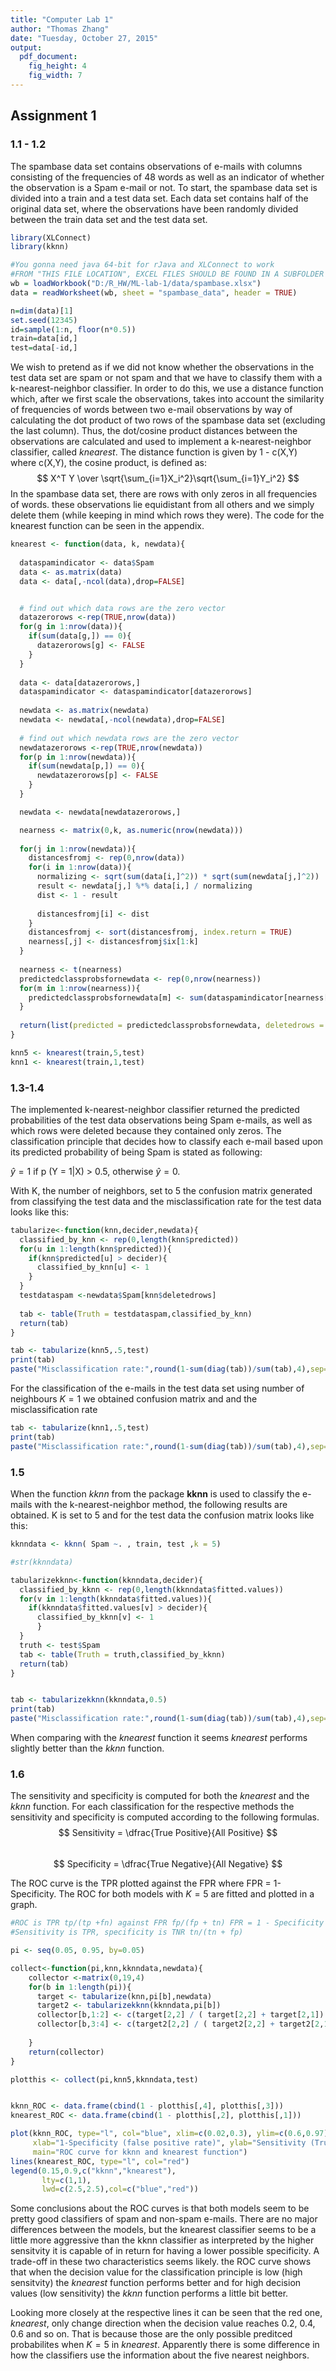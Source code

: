 ```yaml
---
title: "Computer Lab 1"
author: "Thomas Zhang"
date: "Tuesday, October 27, 2015"
output:
  pdf_document:
    fig_height: 4
    fig_width: 7
---
```



## Assignment 1

### 1.1 - 1.2
The spambase data set contains observations of e-mails with columns consisting of the frequencies of 48 words as well as an indicator of whether the observation is a Spam e-mail or not. To start, the spambase data set is divided into a train and a test data set. Each data set contains half of the original data set, where the observations have been randomly divided between the train data set and the test data set.
```r
library(XLConnect)
library(kknn)

#You gonna need java 64-bit for rJava and XLConnect to work
#FROM "THIS FILE LOCATION", EXCEL FILES SHOULD BE FOUND IN A SUBFOLDER IN "THIS FILE LOCATION" CALLED DATA
wb = loadWorkbook("D:/R_HW/ML-lab-1/data/spambase.xlsx")
data = readWorksheet(wb, sheet = "spambase_data", header = TRUE)

n=dim(data)[1]
set.seed(12345)
id=sample(1:n, floor(n*0.5))
train=data[id,]
test=data[-id,]
```

We wish to pretend as if we did not know whether the observations in the test data set are spam or not spam and that we have to classify them with a k-nearest-neighbor classifier. In order to do this, we use a distance function which, after we first scale the observations, takes into account the similarity of frequencies of words between two e-mail observations by way of calculating the dot product of two rows of the spambase data set (excluding the last column). Thus, the dot/cosine product distances between the observations are calculated and used to implement a k-nearest-neighbor classifier, called *knearest*. The distance function is given by 1 - c(X,Y) where c(X,Y), the cosine product, is defined as:  
$$ X^T Y \over \sqrt{\sum_{i=1}X_i^2}\sqrt{\sum_{i=1}Y_i^2} $$
In the spambase data set, there are rows with only zeros in all frequencies of words. these observations lie equidistant from all others and we simply delete them (while keeping in mind which rows they were).
The code for the knearest function can be seen in the appendix. 

```r
knearest <- function(data, k, newdata){
  
  dataspamindicator <- data$Spam
  data <- as.matrix(data)
  data <- data[,-ncol(data),drop=FALSE]


  # find out which data rows are the zero vector
  datazerorows <-rep(TRUE,nrow(data))
  for(g in 1:nrow(data)){
    if(sum(data[g,]) == 0){
      datazerorows[g] <- FALSE
    }  
  }
  
  data <- data[datazerorows,]
  dataspamindicator <- dataspamindicator[datazerorows]
  
  newdata <- as.matrix(newdata)
  newdata <- newdata[,-ncol(newdata),drop=FALSE]
  
  # find out which newdata rows are the zero vector
  newdatazerorows <-rep(TRUE,nrow(newdata))
  for(p in 1:nrow(newdata)){
    if(sum(newdata[p,]) == 0){
      newdatazerorows[p] <- FALSE
    }  
  }

  newdata <- newdata[newdatazerorows,]

  nearness <- matrix(0,k, as.numeric(nrow(newdata)))
  
  for(j in 1:nrow(newdata)){
    distancesfromj <- rep(0,nrow(data))
    for(i in 1:nrow(data)){
      normalizing <- sqrt(sum(data[i,]^2)) * sqrt(sum(newdata[j,]^2)) 
      result <- newdata[j,] %*% data[i,] / normalizing
      dist <- 1 - result
      
      distancesfromj[i] <- dist
    }
    distancesfromj <- sort(distancesfromj, index.return = TRUE)
    nearness[,j] <- distancesfromj$ix[1:k]
  }
  
  nearness <- t(nearness)
  predictedclassprobsfornewdata <- rep(0,nrow(nearness))
  for(m in 1:nrow(nearness)){
    predictedclassprobsfornewdata[m] <- sum(dataspamindicator[nearness[m,1:k]]) / k
  }
  
  return(list(predicted = predictedclassprobsfornewdata, deletedrows = newdatazerorows))
}

knn5 <- knearest(train,5,test)
knn1 <- knearest(train,1,test)
```

### 1.3-1.4
The implemented k-nearest-neighbor classifier returned the predicted probabilities of the test data observations being Spam e-mails, as well as which rows were deleted because they contained only zeros. The classification principle that decides how to classify each e-mail based upon its predicted probability of being Spam is stated as following:  

$\hat{y} = 1$ if p (Y = 1|X) > 0.5, otherwise $\hat{y} = 0$.

With K, the number of neighbors, set to 5 the confusion matrix generated from classifying the test data and the misclassification rate for the test data looks like this:  
```r
tabularize<-function(knn,decider,newdata){
  classified_by_knn <- rep(0,length(knn$predicted))
  for(u in 1:length(knn$predicted)){
    if(knn$predicted[u] > decider){
      classified_by_knn[u] <- 1
    }
  }
  testdataspam <-newdata$Spam[knn$deletedrows]
  
  tab <- table(Truth = testdataspam,classified_by_knn)
  return(tab)  
}

tab <- tabularize(knn5,.5,test)
print(tab)
paste("Misclassification rate:",round(1-sum(diag(tab))/sum(tab),4),sep=" ")
```

For the classification of the e-mails in the test data set using number of neighbours $K = 1$ we obtained confusion matrix and and the misclassification rate
```r
tab <- tabularize(knn1,.5,test)
print(tab)
paste("Misclassification rate:",round(1-sum(diag(tab))/sum(tab),4),sep=" ")
```

### 1.5
When the function *kknn* from the package **kknn** is used to classify the e-mails with the k-nearest-neighbor method, the following results are obtained. 
K is set to 5 and for the test data the confusion matrix looks like this:
```r
kknndata <- kknn( Spam ~. , train, test ,k = 5)

#str(kknndata)

tabularizekknn<-function(kknndata,decider){
  classified_by_kknn <- rep(0,length(kknndata$fitted.values))
  for(v in 1:length(kknndata$fitted.values)){
    if(kknndata$fitted.values[v] > decider){
      classified_by_kknn[v] <- 1
      }
  }
  truth <- test$Spam
  tab <- table(Truth = truth,classified_by_kknn)
  return(tab)
}


tab <- tabularizekknn(kknndata,0.5)
print(tab)
paste("Misclassification rate:",round(1-sum(diag(tab))/sum(tab),4),sep=" ")
```
When comparing with the *knearest* function it seems *knearest* performs slightly better than the *kknn* function. 

### 1.6
The sensitivity and specificity is computed for both the *knearest* and the *kknn* function. For each classification for the respective methods the sensitivity and specificity is computed according to the following formulas.  
$$ Sensitivity = \dfrac{True Positive}{All Positive} $$  
$$ Specificity = \dfrac{True Negative}{All Negative} $$

The ROC curve is the TPR plotted against the FPR where FPR = 1-Specificity.
The ROC for both models with $K=5$ are fitted and plotted in a graph.

```r
#ROC is TPR tp/(tp +fn) against FPR fp/(fp + tn) FPR = 1 - Specificity
#Sensitivity is TPR, specificity is TNR tn/(tn + fp)

pi <- seq(0.05, 0.95, by=0.05)

collect<-function(pi,knn,kknndata,newdata){
    collector <-matrix(0,19,4)
    for(b in 1:length(pi)){
      target <- tabularize(knn,pi[b],newdata)
      target2 <- tabularizekknn(kknndata,pi[b])
      collector[b,1:2] <- c(target[2,2] / ( target[2,2] + target[2,1]) , target[1,1] / (target[1,1] + target[1,2]))
      collector[b,3:4] <- c(target2[2,2] / ( target2[2,2] + target2[2,1]) , target2[1,1] / (target2[1,1] + target2[1,2]))
      
    }
    return(collector)
}

plotthis <- collect(pi,knn5,kknndata,test)


kknn_ROC <- data.frame(cbind(1 - plotthis[,4], plotthis[,3]))
knearest_ROC <- data.frame(cbind(1 - plotthis[,2], plotthis[,1]))

plot(kknn_ROC, type="l", col="blue", xlim=c(0.02,0.3), ylim=c(0.6,0.97),
     xlab="1-Specificity (false positive rate)", ylab="Sensitivity (True positive rate)",
     main="ROC curve for kknn and knearest function")
lines(knearest_ROC, type="l", col="red")
legend(0.15,0.9,c("kknn","knearest"),
       lty=c(1,1),
       lwd=c(2.5,2.5),col=c("blue","red"))

```

Some conclusions about the ROC curves is that both models seem to be pretty good classifiers of spam and non-spam e-mails. There are no major differences between the models, but the knearest classifier seems to be a little more aggressive than the kknn classifier
as interpreted by the higher sensitvity it is capable of in return for having a lower possible specificity. A trade-off in these two characteristics seems likely. the ROC curve shows that when the decision value for the classification principle is low (high sensitvity) the *knearest* function performs better and for high decision values (low sensitivity) the *kknn* function performs a little bit better.

Looking more closely at the respective lines it can be seen that the red one, *knearest*, only change direction when the decision value reaches 0.2, 0.4, 0.6 and so on. That is because those are the only possible preditced probabilites when $K=5$ in *knearest*. Apparently there is some difference in how the classifiers use the information about the five nearest neighbors. 